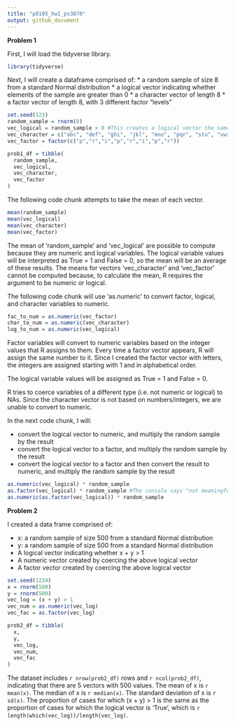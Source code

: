 ```yaml
---
title: "p8105_hw1_ps3070"
output: github_document
---
```


**Problem 1**

First, I will load the tidyverse library.
```r
library(tidyverse)
```

Next, I will create a dataframe comprised of:
* a random sample of size 8 from a standard Normal distribution
* a logical vector indicating whether elements of the sample are greater than 0
* a character vector of length 8
* a factor vector of length 8, with 3 different factor “levels”

```r
set.seed(123)
random_sample = rnorm(8)
vec_logical = random_sample > 0 #This creates a logical vector the same length as random_sample with the value True when this condition is satisfied and False when it isn't.
vec_character = c("abc", "def", "ghi", "jkl", "mno", "pqr", "stu", "vwx")
vec_factor = factor(c("p","r","i","p","r","i","p","r"))
```


```r
prob1_df = tibble(
  random_sample,
  vec_logical,
  vec_character,
  vec_factor
)
```

The following code chunk attempts to take the mean of each vector.
```r
mean(random_sample)
mean(vec_logical)
mean(vec_character)
mean(vec_factor)
```

The mean of 'random_sample' and 'vec_logical' are possible to compute because they are numeric and logical variables. The logical variable values will be interpreted as True = 1 and False = 0, so the mean will be an average of these results. The means for vectors 'vec_character' and 'vec_factor' cannot be computed because, to calculate the mean, R requires the argument to be numeric or logical.



The following code chunk will use 'as.numeric' to convert factor, logical, and character variables to numeric.

```r
fac_to_num = as.numeric(vec_factor)
char_to_num = as.numeric(vec_character)
log_to_num = as.numeric(vec_logical)
```

Factor variables will convert to numeric variables based on the integer values that R assigns to them. Every time a factor vector appears, R will assign the same number to it. Since I created the factor vector with letters, the integers are assigned starting with 1 and in alphabetical order. 

The logical variable values will be assigned as True = 1 and False = 0.

R tries to coerce variables of a different type (i.e. not numeric or logical) to NAs. Since the character vector is not based on numbers/integers, we are unable to convert to numeric.



In the next code chunk, I will:

* convert the logical vector to numeric, and multiply the random sample by the result
* convert the logical vector to a factor, and multiply the random sample by the result
* convert the logical vector to a factor and then convert the result to numeric, and multiply the random sample by the result

```r
as.numeric(vec_logical) * random_sample
as.factor(vec_logical) * random_sample #The console says "not meaningful for factors" and displays a string of NAs because the factor variable I created contained letters.
as.numeric(as.factor(vec_logical)) * random_sample

```


**Problem 2**

I created a data frame comprised of:

* x: a random sample of size 500 from a standard Normal distribution
* y: a random sample of size 500 from a standard Normal distribution
* A logical vector indicating whether x + y > 1
* A numeric vector created by coercing the above logical vector
* A factor vector created by coercing the above logical vector

```r
set.seed(1234)
x = rnorm(500)
y = rnorm(500)
vec_log = (x + y) > 1
vec_num = as.numeric(vec_log)
vec_fac = as.factor(vec_log)
```

```r
prob2_df = tibble(
  x,
  y,
  vec_log,
  vec_num,
  vec_fac
)
```



The dataset includes `r nrow(prob2_df)` rows and `r ncol(prob2_df)`, indicating that there are 5 vectors with 500 values. The mean of x is `r mean(x)`. The median of x is `r median(x)`. The standard deviation of x is `r sd(x)`. The proportion of cases for which (x + y) > 1 is the same as the proportion of cases for which the logical vector is 'True', which is `r length(which(vec_log))/length(vec_log)`.


